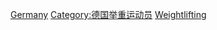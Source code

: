 [[Category:各國奧運舉重運動員|Germany]]
[[Category:德国举重运动员|Category:德国举重运动员]]
[[Category:德国夏季奥运运动员|Weightlifting]]